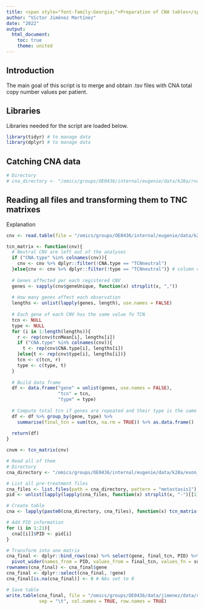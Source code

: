 ```yaml
---
title: <span style="font-family:Georgia;">Preparation of CNA tables</span>
author: "Víctor Jiménez Martínez"
date: "2022"
output: 
  html_document:
    toc: true
    theme: united
---
```


## Introduction

The main goal of this script is to merge and obtain .tsv files with CNA total copy number values per patient. 

## Libraries

Libraries needed for the script are loaded below.

```r
library(tidyr) # to manage data
library(dplyr) # to manage data
```

## Catching CNA data

```r
# Directory
# cna_directory <- "/omics/groups/OE0436/internal/eugenie/data/k28a/rna_sequencing/rnaseq_counts/"
```

## Reading all files and transforming them to TNC matrixes

Explanation

```r
cnv <- read.table(file = "/omics/groups/OE0436/internal/eugenie/data/k28a/exon_sequencing/cnv/K28A-1QNKZZ.metastasis1_comb_pro_extra.withGenes.finalUnsmoothed", sep = '\t', header = TRUE)

tcn_matrix <- function(cnv){
  # Neutral CNV are left out of the analyses
  if ("CNA.type" %in% colnames(cnv)){
    cnv <- cnv %>% dplyr::filter(!CNA.type == "TCNneutral")
  }else{cnv <- cnv %>% dplyr::filter(!type == "TCNneutral")} # column can be CNA.type or type
  
  # Genes affected per each registered CNV
  genes <- sapply(cnv$geneUnique, function(x) strsplit(x, ",")) 
  
  # How many genes affect each observation
  lengths <- unlist(lapply(genes, length), use.names = FALSE) 
  
  # Each gene of each CNV has the same value fo TCN
  tcn <- NULL
  type <- NULL
  for (i in 1:length(lengths)){
    r <- rep(cnv$tcnMean[i], lengths[i]) 
    if ("CNA.type" %in% colnames(cnv)){
      t <- rep(cnv$CNA.type[i], lengths[i])
    }else{t <- rep(cnv$type[i], lengths[i])}
    tcn <- c(tcn, r)
    type <- c(type, t)
  }
  
  # Build data frame
  df <- data.frame("gene" = unlist(genes, use.names = FALSE),
                   "tcn" = tcn,
                   "type" = type)
  
  # Compute total tcn if genes are repeated and their type is the same
  df <- df %>% group_by(gene, type) %>% 
    summarise(final_tcn = sum(tcn, na.rm = TRUE)) %>% as.data.frame()
  
  return(df)
}

cnvm <- tcn_matrix(cnv)

# Read all of them 
# Directory
cna_directory <- "/omics/groups/OE0436/internal/eugenie/data/k28a/exon_sequencing/cnv/"

# List all pre-treatment files
cna_files <- list.files(path = cna_directory, pattern = "metastasis1")
pid <- unlist(lapply(lapply(cna_files, function(x) strsplit(x, "-")[[1]][[2]]), function(y) strsplit(y, "\\.")[[1]][[1]]))

# Create table 
cna <- lapply(paste0(cna_directory, cna_files), function(x) tcn_matrix(read.delim(x)))

# Add PID information
for (i in 1:21){
  cna[[i]]$PID <- pid[i] 
}

# Transform into one matrix
cna_final <- dplyr::bind_rows(cna) %>% select(gene, final_tcn, PID) %>% 
  pivot_wider(names_from = PID, values_from = final_tcn, values_fn = sum) %>% as.data.frame()
rownames(cna_final) <- cna_final$gene
cna_final <- dplyr::select(cna_final, !gene)
cna_final[is.na(cna_final)] <- 0 # NAs set to 0

# Save table 
write.table(cna_final, file = "/omics/groups/OE0436/data/jimenez/data/cna_met1.tsv", 
            sep = "\t", col.names = TRUE, row.names = TRUE)
```




